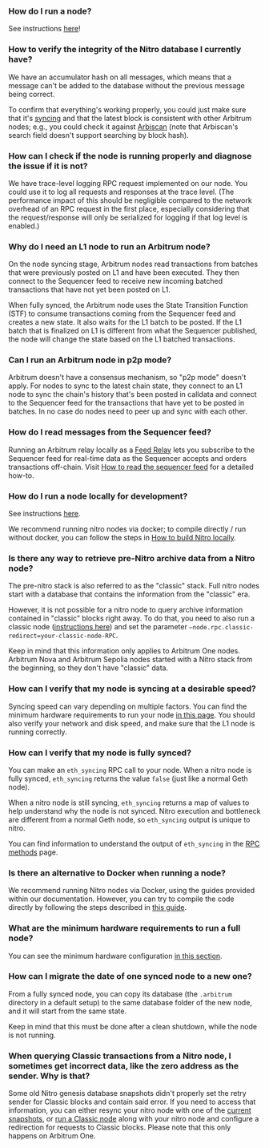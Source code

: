 ### How do I run a node?
<p>
See instructions <a href="https://developer.arbitrum.io/node-running/how-tos/running-a-full-node">here</a>! 
</p>

<p>

</p>


### How  to verify the integrity of the Nitro database I currently have?
<p>
We have an accumulator hash on all messages, which means that a message can't be added to the database without the previous message being correct. 
</p>

<p>
To confirm that everything's working properly, you could just make sure that it's <a href="https://docs.arbitrum.io/node-running/faq#how-can-i-verify-that-my-node-is-fully-synced">syncing</a> and that the latest block is consistent with other Arbitrum nodes; e.g., you could check it against <a href="https://arbiscan.io/">Arbiscan</a> (note that Arbiscan's search field doesn't support searching by block hash).
</p>

<p>

</p>


### How can I check if the node is running properly and diagnose the issue if it is not?
<p>
We have trace-level logging RPC request implemented on our node. You could use it to log all requests and responses at the trace level. (The performance impact of this should be negligible compared to the network overhead of an RPC request in the first place, especially considering that the request/response will only be serialized for logging if that log level is enabled.)
</p>

<p>

</p>


### Why do I need an L1 node to run an Arbitrum node?
<p>
On the node syncing stage, Arbitrum nodes read transactions from batches that were previously posted on L1 and have been executed. They then connect to the Sequencer feed to receive new incoming batched transactions that have not yet been posted on L1.
</p>

<p>
When fully synced, the Arbitrum node uses the State Transition Function (STF) to consume transactions coming from the Sequencer feed and creates a new state. It also waits for the L1 batch to be posted. If the L1 batch that is finalized on L1 is different from what the Sequencer published, the node will change the state based on the L1 batched transactions.
</p>

<p>

</p>


### Can I run an Arbitrum node in p2p mode?
<p>
Arbitrum doesn't have a consensus mechanism, so "p2p mode" doesn't apply. For nodes to sync to the latest chain state, they connect to an L1 node to sync the chain's history that's been posted in calldata and connect to the Sequencer feed for the transactions that have yet to be posted in batches. In no case do nodes need to peer up and sync with each other.
</p>


### How do I read messages from the Sequencer feed?
<p>
Running an Arbitrum relay locally as a <a href="https://docs.arbitrum.io/node-running/how-tos/running-a-feed-relay">Feed Relay</a> lets you subscribe to the Sequencer feed for real-time data as the Sequencer accepts and orders transactions off-chain. Visit <a href="https://docs.arbitrum.io/node-running/how-tos/read-sequencer-feed">How to read the sequencer feed</a> for a detailed how-to.
</p>

<p>

</p>


### How do I run a node locally for development?
<p>
See instructions <a href="https://developer.arbitrum.io/node-running/how-tos/local-dev-node">here</a>.
</p>

<p>
We recommend running nitro nodes via docker; to compile directly / run without docker, you can follow the steps in <a href="https://docs.arbitrum.io/node-running/how-tos/build-nitro-locally">How to build Nitro locally</a>.
</p>

<p>

</p>

<p>

</p>

<p>

</p>


### Is there any way to retrieve pre-Nitro archive data from a Nitro node?
<p>
The pre-nitro stack is also referred to as the "classic" stack. Full nitro nodes start with a database that contains the information from the "classic" era. 
</p>

<p>
However, it is not possible for a nitro node to query archive information contained in "classic" blocks right away. To do that, you need to also run a classic node (<a href="https://developer.arbitrum.io/node-running/how-tos/running-a-classic-node">instructions here</a>) and set the parameter <code>—node.rpc.classic-redirect=your-classic-node-RPC</code>.
</p>

<p>
Keep in mind that this information only applies to Arbitrum One nodes. Arbitrum Nova and Arbitrum Sepolia nodes started with a Nitro stack from the beginning, so they don't have "classic" data.
</p>

<p>

</p>


### How can I verify that my node is syncing at a desirable speed?
<p>
Syncing speed can vary depending on multiple factors. You can find the minimum hardware requirements to run your node <a href="https://developer.arbitrum.io/node-running/how-tos/running-a-full-node#minimum-hardware-configuration">in this page</a>. You should also verify your network and disk speed, and make sure that the L1 node is running correctly.
</p>

<p>

</p>


### How can I verify that my node is fully synced?
<p>
You can make an <code>eth_syncing</code> RPC call to your node. When a nitro node is fully synced, <code>eth_syncing</code> returns the value <code>false</code> (just like a normal Geth node).
</p>

<p>
When a nitro node is still syncing, <code>eth_syncing</code> returns a map of values to help understand why the node is not synced. Nitro execution and bottleneck are different from a normal Geth node, so <code>eth_syncing</code> output is unique to nitro.
</p>

<p>
You can find information to understand the output of <code>eth_syncing</code> in the <a href="https://docs.arbitrum.io/for-devs/concepts/differences-between-arbitrum-ethereum/rpc-methods#eth_syncing">RPC methods</a> page.
</p>

<p>

</p>


### Is there an alternative to Docker when running a node?
<p>
We recommend running Nitro nodes via Docker, using the guides provided within our documentation. However, you can try to compile the code directly by following the steps described in <a href="https://developer.arbitrum.io/node-running/how-tos/build-nitro-locally">this guide</a>. 
</p>

<p>

</p>


### What are the minimum hardware requirements to run a full node?
<p>
You can see the minimum hardware configuration <a href="https://developer.arbitrum.io/node-running/how-tos/running-a-full-node#minimum-hardware-configuration">in this section</a>.
</p>

<p>

</p>


### How can I migrate the date of one synced node to a new one?
<p>
From a fully synced node, you can copy its database (the <code>.arbitrum</code> directory in a default setup) to the same database folder of the new node, and it will start from the same state.
</p>

<p>
Keep in mind that this must be done after a clean shutdown, while the node is not running.
</p>

<p>

</p>


### When querying Classic transactions from a Nitro node, I sometimes get incorrect data, like the zero address as the sender. Why is that?
<p>
Some old Nitro genesis database snapshots didn't properly set the retry sender for Classic blocks and contain said error. If you need to access that information, you can either resync your nitro node with one of the <a href="https://snapshot-explorer.arbitrum.io/">current snapshots</a>, or <a href="https://docs.arbitrum.io/node-running/how-tos/running-a-classic-node">run a Classic node</a> along with your nitro node and configure a redirection for requests to Classic blocks. Please note that this only happens on Arbitrum One.
</p>

<p>

</p>


